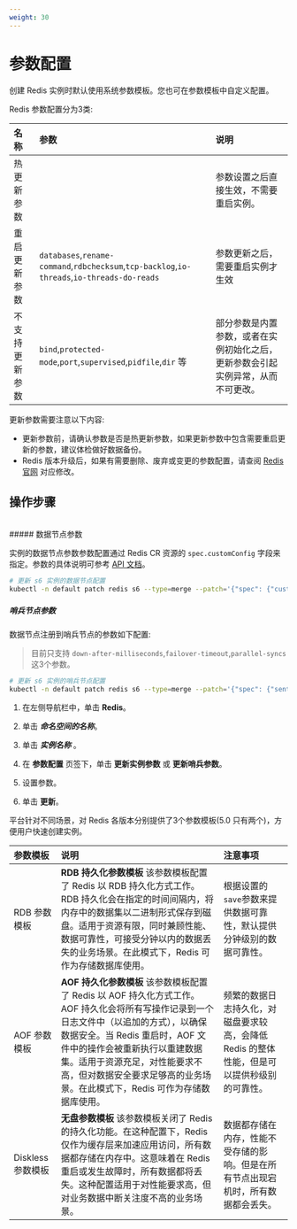 ---
weight: 30
---

# 参数配置

创建 Redis 实例时默认使用系统参数模板。您也可在参数模板中自定义配置。

Redis 参数配置分为3类:

| 名称           | 参数     | 说明                                                                            |
|:---------------|:---------|:--------------------------------------------------------------------------------|
| 热更新参数     |          | 参数设置之后直接生效，不需要重启实例。                                          |
| 重启更新参数   | `databases`,`rename-command`,`rdbchecksum`,`tcp-backlog`,`io-threads`,`io-threads-do-reads` | 参数更新之后，需要重启实例才生效 |
| 不支持更新参数 | `bind`,`protected-mode`,`port`,`supervised`,`pidfile`,`dir` 等 | 部分参数是内置参数，或者在实例初始化之后，更新参数会引起实例异常，从而不可更改。|


更新参数需要注意以下内容:

* 更新参数前，请确认参数是否是热更新参数，如果更新参数中包含需要重启更新的参数，建议体检做好数据备份。
* Redis 版本升级后，如果有需要删除、废弃或变更的参数配置，请查阅 [Redis 官网](https://redis.io/topics/config) 对应修改。

## 操作步骤

<Tabs>

<Tab label="CLI">

<br/>
##### 数据节点参数

实例的数据节点参数参数配置通过 Redis CR 资源的 `spec.customConfig` 字段来指定。参数的具体说明可参考 [API 文档](../apis/kubernetes_apis/redis/redis)。

```bash
# 更新 s6 实例的数据节点配置
kubectl -n default patch redis s6 --type=merge --patch='{"spec": {"customConfig": {"save":"600 1"}}}'
```

##### 哨兵节点参数

数据节点注册到哨兵节点的参数如下配置:

> 目前只支持 `down-after-milliseconds`,`failover-timeout`,`parallel-syncs` 这3个参数。

```bash
# 更新 s6 实例的哨兵节点配置
kubectl -n default patch redis s6 --type=merge --patch='{"spec": {"sentinel": {"monitorConfig": {"down-after-milliseconds":"30000","failover-timeout":"180000","parallel-syncs":"1"}}}}'
```

</Tab>


<Tab label="Web Console">

1. 在左侧导航栏中，单击 **Redis**。

2. 单击 ***命名空间的名称***。

2. 单击 ***实例名称*** 。

3. 在 **参数配置** 页签下，单击 **更新实例参数** 或 **更新哨兵参数**。

4. 设置参数。

5. 单击 **更新**。

</Tab>

</Tabs>

平台针对不同场景，对 Redis 各版本分别提供了3个参数模板(5.0 只有两个)，方便用户快速创建实例。

| 参数模板          | 说明                                              | 注意事项      |
|:------------------|:--------------------------------------------------|:--------------|
| RDB 参数模板      | **RDB 持久化参数模板** 该参数模板配置了 Redis 以 RDB 持久化方式工作。RDB 持久化会在指定的时间间隔内，将内存中的数据集以二进制形式保存到磁盘。适用于资源有限，同时兼顾性能、数据可靠性，可接受分钟以内的数据丢失的业务场景。在此模式下，Redis 可作为存储数据库使用。 | 根据设置的`save`参数来提供数据可靠性，默认提供分钟级别的数据可靠性。|
| AOF 参数模板      | **AOF 持久化参数模板** 该参数模板配置了 Redis 以 AOF 持久化方式工作。AOF 持久化会将所有写操作记录到一个日志文件中（以追加的方式），以确保数据安全。当 Redis 重启时，AOF 文件中的操作会被重新执行以重建数据集。适用于资源充足，对性能要求不高，但对数据安全要求足够高的业务场景。在此模式下，Redis 可作为存储数据库使用。| 频繁的数据日志持久化，对磁盘要求较高，会降低 Redis 的整体性能，但是可以提供秒级别的可靠性。|
| Diskless 参数模板 | **无盘参数模板** 该参数模板关闭了 Redis 的持久化功能。在这种配置下，Redis 仅作为缓存层来加速应用访问，所有数据都存储在内存中。这意味着在 Redis 重启或发生故障时，所有数据都将丢失。这种配置适用于对性能要求高，但对业务数据中断关注度不高的业务场景。| 数据都存储在内存，性能不受存储的影响。但是在所有节点出现宕机时，所有数据都会丢失。|
